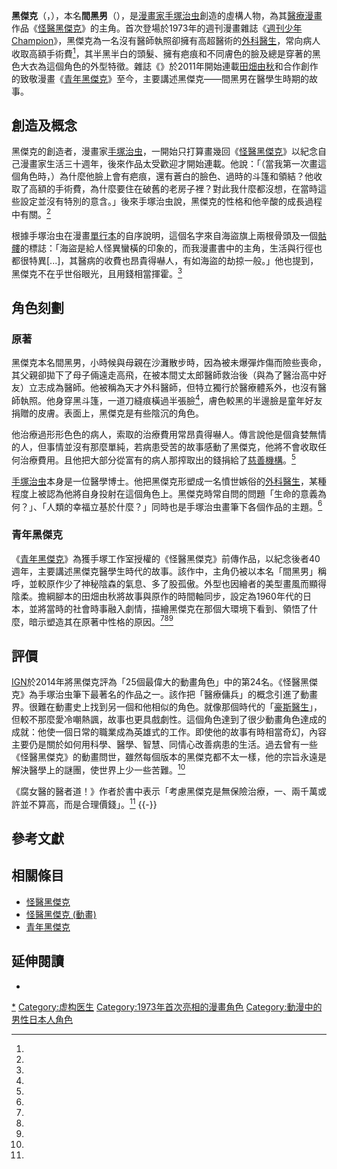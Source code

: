 {{Otheruses|subject=漫畫家[[手塚治虫|手塚治虫]]筆下的虛構人物|other=名為Black Jack的其他事物|Black Jack}}

{{Infobox character
| name          = 黑傑克 '''/''' 間黑男 <br>{{lang|ja|ブラック・ジャック}} '''/''' {{lang|ja|はざま くろお}}
| series        = 《[[怪醫黑傑克|怪醫黑傑克]]》
| image         = Black Jack - special.png
| caption       = 
| first         = 《[[怪醫黑傑克|怪醫黑傑克]]》漫畫（1973年）
| last          = 《[[青年黑傑克|青年黑傑克]]》漫畫（至今）
| creator       = [[手塚治虫|手塚治虫]]
| portrayer     = {{Plain list|
* [[宍戸錠|宍戸錠]]<small>（{{link-ja|瞳中的訪問者|瞳の中の訪問者}}，1977年電影）</small>
* [[加山雄三|加山雄三]]<small>（{{link-ja|加山雄三的黑傑克|加山雄三のブラック・ジャック}}，1981年電視劇）</small>
* [[隆大介|隆大介]]<small>（原始視頻版本，1996年）</small>
* [[本木雅弘|本木雅弘]]<small>（TBS電視劇，2002年）</small>
* [[岡田将生|岡田将生]]<small>（少年怪醫黑傑克，2011年）</small>
}}
| voice         = {{Plain list|
; 動畫配音
* [[伊武雅刀|伊武雅之]]<small>（100萬年地球之旅班達之書，1978年；[[火鳥_(漫畫)|火鳥2772 愛的宇宙區域]]，1980年）</small>
* [[野澤那智|野澤那智]]<small>（{{link-ja|海底超特急|海底超特急マリンエクスプレス}}，1979年；[[原子小金剛|原子小金剛]]第2作，1981年；{{link-ja|ブレーメン4 地獄の中の天使たち|ブレーメン4 地獄の中の天使たち}}，1981年）</small>
* [[大塚明夫|大塚明夫]]<small>（[[怪醫黑傑克|OVA、電視動畫]]，1993－2006年）</small>
* [[關智一|關智一]]<small>（學生時代，[[怪醫黑傑克|電視動畫]]，2005年）</small>
* [[百百麻子|百百麻子]]<small>（童年時代，[[怪醫黑傑克|電視動畫、劇場版]]，2005年－2006年）</small>
* [[梅原裕一郎|梅原裕一郎]]<small>（青年時代，[[青年怪醫黑傑克|青年黑傑克]]，2015年）</small><ref name ="青黑配音"/>{{rp|39}}
; 廣播配音
* [[岸田森|岸田森]]<small>（1977年）</small>
* [[時任三郎|時任三郎]]<small>（1993年）</small>
; 遊戲配音
* [[神谷浩史|神谷浩史]]<small>（2017年，遊戲《阿童木：時空的盡頭》）</small>
; 海外－香港配音
* [[陳欣_(配音員)|陳欣]]
* [[雷碧娜|雷碧娜]]<small>（幼年）</small>
* [[陳卓智|陳卓智]]<small>（童年）</small>
; 海外－台灣配音
* [[曹冀魯|曹冀魯]]<small>（[[怪醫黑傑克|全系列動畫]]－木棉版）</small>
* [[魏伯勤|魏伯勤]]<small>（[[怪醫黑傑克|OVA動畫1－10]]－齊威版）</small>
* [[蔣鐵城|蔣鐵城]]<small>（[[青年怪醫黑傑克|青年黑傑克]]，青年時代）</small>
* [[梁興昌|梁興昌]]<small>（[[青年怪醫黑傑克|青年黑傑克]]，黑傑克暨旁白）</small>
}}
| info-hdr      = 虛構資料
| noinfo        = 
| fullname      = 間黑男
| alias         = {{Plain list|
* 黑傑克
* 秦博士<small>（盜版漫畫的舊譯）</small>
* {{lang|en|BJ}}<small>（{{lang|en|Black Jack}} 縮寫）</small>
}}
| gender        = 男性
| occupation    = 無照[[外科醫生|外科醫生]]
| family        = {{Plain list|
*間美緒<small>（母）</small>
*間影三<small>（父）</small>
}}
| significantother = {{Plain list|
*間美緒<small>（母）</small>
*本間丈太郎
*[[皮諾可|皮諾可]]
}}
| nationality   = [[日本|日本]]
}}

'''黑傑克'''（{{lang-en|Black Jack}}，{{jpn|hg=ブラック・ジャック|rm=Burakku Jakku|f=h}}），本名'''間黑男'''（{{jpn|j=間 黒男|hg=はざま くろお|rm=Hazama Kuroo|f=h}}），是[[漫畫家|漫畫家]][[手塚治虫|手塚治虫]]創造的虛構人物，為其[[醫療漫畫|醫療漫畫]]作品《[[怪醫黑傑克|怪醫黑傑克]]》的主角。首次登場於1973年的週刊漫畫雜誌《[[週刊少年Champion|週刊少年Champion]]》，黑傑克為一名沒有醫師執照卻擁有高超醫術的[[外科醫生|外科醫生]]，常向病人收取高額手術費<ref name="手塚治虫自序"/>，其半黑半白的頭髮、擁有疤痕和不同膚色的臉及總是穿著的黑色大衣為這個角色的外型特徵。雜誌《{{lang|en|Young Champion}}》於2011年開始連載[[田畑由秋|田畑由秋]]和{{tsl|ja|大熊ゆうご|大雄由護}}合作創作的致敬漫畫《[[青年黑傑克|青年黑傑克]]》至今，主要講述黑傑克——間黑男在醫學生時期的故事。

== 創造及概念 ==
黑傑克的創造者，漫畫家[[手塚治虫|手塚治虫]]，一開始只打算畫幾回《[[怪醫黑傑克|怪醫黑傑克]]》以紀念自己漫畫家生活三十週年，後來作品太受歡迎才開始連載。他說：「（當我第一次畫這個角色時，）為什麼他臉上會有疤痕，還有蒼白的臉色、過時的斗篷和領結？他收取了高額的手術費，為什麼要住在破舊的老房子裡？對此我什麼都沒想，在當時這些設定並沒有特別的意含。」後來手塚治虫說，黑傑克的性格和他辛酸的成長過程中有關。<ref name="tezukaosamu.net"/>

根據手塚治虫在漫畫[[單行本|單行本]]的自序說明，{{lang|en|Black Jack}}這個名字來自海盜旗上兩根骨頭及一個[[骷髏|骷髏]]的標誌：「海盜是給人怪異蠻橫的印象的，而我漫畫書中的主角，生活與行徑也都很特異[...]，其醫病的收費也昂貴得嚇人，有如海盜的劫掠一般。」他也提到，黑傑克不在乎世俗眼光，且用錢相當揮霍。<ref name="手塚治虫自序"/>

== 角色刻劃 ==
=== 原著 ===
黑傑克本名間黑男，小時候與母親在沙灘散步時，因為被未爆彈炸傷而險些喪命，其父親卻拋下了母子倆遠走高飛，在被本間丈太郎醫師救治後（與為了醫治高中好友）立志成為醫師。他被稱為天才外科醫師，但特立獨行於醫療體系外，也沒有醫師執照。他身穿黑斗篷，一道刀縫痕橫過半張臉<ref name ="故事簡介"/>，膚色較黑的半邊臉是童年好友捐贈的皮膚。表面上，黑傑克是有些陰沉的角色。

他治療過形形色色的病人，索取的治療費用常昂貴得嚇人。傳言說他是個貪婪無情的人，但事情並沒有那麼單純，若病患受苦的故事感動了黑傑克，他將不會收取任何治療費用。且他把大部分從富有的病人那搾取出的錢捐給了[[慈善组织|慈善機構]]。<ref name="Isler" />

[[手塚治虫|手塚治虫]]本身是一位醫學博士。他把黑傑克形塑成一名憤世嫉俗的[[外科醫生|外科醫生]]，某種程度上被認為他將自身投射在這個角色上。黑傑克時常自問的問題「生命的意義為何？」、「人類的幸福立基於什麼？」同時也是手塚治虫畫筆下各個作品的主題。<ref name="tezukaosamu.net"/>

=== 青年黑傑克 ===
《[[青年黑傑克|青年黑傑克]]》為獲手塚工作室授權的《怪醫黑傑克》前傳作品，以紀念後者40週年，主要講述黑傑克醫學生時代的故事。該作中，主角仍被以本名「間黑男」稱呼，並較原作少了神秘陰森的氣息、多了股孤傲。外型也因繪者的美型畫風而顯得陰柔。擔綱腳本的田畑由秋將故事與原作的時間軸同步，設定為1960年代的日本，並將當時的社會時事融入劇情，描繪黑傑克在那個大環境下看到、領悟了什麼，暗示塑造其在原著中性格的原因。<ref name="青黑簡介"/><ref name="青黑簡介-2"/><ref name="青黑簡介-3"/>
<!--
== 登場 ==
=== 怪醫黑傑克 ===
;漫畫連載（1973-1978年）
<ref name ="故事簡介"/>
漫畫各話為獨立的單元，共連載242話<ref name ="標題對照表"/>{{noteTag|1=其中有幾話因故事內容備受爭議，在連載雜誌刊出後沒有被收錄進單行本，只有極少書籍有收錄。}}。

;OVA動畫（1993-2011年）{{noteTag|1=1-10集在1993-2000年推出，收錄於《怪醫黑傑克 OVA》。11-12集是以前10集OVA為基礎的續作，收錄於2011年12月推出的《怪醫黑傑克 FINAL》。}}

;電視動畫（2004-2006年）

;怪醫黑傑克21（2006年4-9月）

=== 青年黑傑克 ===
;漫畫連載（2011年-至今）
講述黑傑克——間黑男學生時代的故事。故事背景為1968年（昭和43年）的日本，漫畫情節結合了日本當代的時事<ref name="青年黑傑克 1"/><ref name="青黑簡介"/>;動畫（2015年10-12月）-->

== 評價 ==
[[IGN|IGN]]於2014年將黑傑克評為「25個最偉大的動畫角色」中的第24名。《怪醫黑傑克》為手塚治虫筆下最著名的作品之一。該作把「醫療傭兵」的概念引進了動畫界。很難在動畫史上找到另一個和他相似的角色。就像那個時代的「[[豪斯醫生|豪斯醫生]]」，但較不那麼愛冷嘲熱諷，故事也更具戲劇性。這個角色達到了很少動畫角色達成的成就：他使一個日常的職業成為英雄式的工作。即使他的故事有時相當奇幻，內容主要仍是關於如何用科學、醫學、智慧、同情心改善病患的生活。過去曾有一些《怪醫黑傑克》的動畫問世，雖然每個版本的黑傑克都不太一樣，他的宗旨永遠是解決醫學上的謎團，使世界上少一些苦難。<ref name="Isler"/>

《腐女醫的醫者道！》作者{{lang|ja|さーたり}}於書中表示「考慮黑傑克是無保險治療，一、兩千萬或許並不算高，而是合理價錢」。<ref name ="高額收費"/>{{rp|89}}
<!--
== 備註 ==
{{noteFoot}}
-->
{{-}}

== 參考文獻 ==
{{reflist|2|refs=
<!-- 書籍 -->
<ref name="手塚治虫自序">{{cite book |author=手塚治虫 |authorlink=手塚治虫 |title=[[怪醫秦博士|怪醫秦博士]]（漫畫），第1集 |date=1991-07-20 |publisher=一代 |location=臺灣 |language=zh-hant}}</ref>

<!-- <ref name="青年黑傑克 1">{{cite book |author=手塚治虫 |authorlink=手塚治虫 |others=田畑由秋（腳本）、大雄由護（漫畫）、林武三（譯者） |title=[[青年黑傑克|青年黑傑克]]（漫畫），第1集 |date=2014-04-01 |publisher=[[尖端|尖端]] |location=臺灣 |language=zh-hant}}</ref> -->

<ref name ="青黑配音">{{cite journal |author = 編輯部 |journal = 電玩雙週刊 |publisher = 智冠科技股份有限公司 |volume = 207 |title = 新作發表—被囚禁的掌心 |date = 2017-02-28 |url = https://books.google.com.tw/books?id=uNQrDgAAQBAJ&pg=PA39#v=onepage&q&f=false |accessdate = 2017-10-04 |deadurl = no}}</ref>

<ref name ="高額收費">{{cite book |title = 腐女醫的醫者道！ |author = {{lang|ja|さーたり}}  |others = 徐屹（譯）|publisher = 台灣角川 |date = 2017-06-26 |ISBN = 9789864737574 |location = 台灣 |series = Kadokawa Comics Girl Series DX |chapter = 阿宅醫生！|chapterurl = https://books.google.com.tw/books?id=6kQ1DwAAQBAJ&pg=PA89 |accessdate = 2017-10-04 |deadurl = no}}</ref>

<ref name ="故事簡介">{{cite book |title = 流動的視覺記憶 |author = 吳嘉陵 |publisher = 秀威資訊科技股份有限公司 |date = 2010-11-01 |ISBN = 9862215909 |chapter = 漫畫裡的救贖——怪醫秦博士（黑傑克）|chapterurl = https://books.google.com.tw/books?id=cuddv_GlwmcC&pg=PA56 |accessdate = 2017-10-04 |deadurl = no}}</ref>

<!-- 網路 -->
<ref name="tezukaosamu.net">{{cite web | publisher =tezukaosamu.net | title =Black Jack | url =http://tezukaosamu.net/en/character/647.html | archiveurl =https://web.archive.org/web/20160113082612/http://tezukaosamu.net/en/character/647.html | accessdate =2016-01-13 | archivedate =2016-01-13 | language =en | deadurl =no }}</ref>

<ref name="Isler">{{cite web | last = Isler | first = Ramsey | title = Top 25 Greatest Anime Characters | url = http://www.ign.com/articles/2014/02/04/top-25-greatest-anime-characters | archiveurl = https://web.archive.org/web/20150710002553/http://www.ign.com/articles/2014/02/04/top-25-greatest-anime-characters | date = 2014-02-04 | accessdate = 2016-01-14 | archivedate = 2015-07-10 | language = en | deadurl = no }}</ref>

<ref name="青黑簡介">{{cite web |author = 尖端出版  |website = 博客來 OKAPI 閱讀生活誌 |publisher = 博客來數位科技股份有限公司 |title = 《青年黑傑克》，致屬於我們的手塚治虫年代。 |url = http://okapi.books.com.tw/article/7727 |date = 2014-04-10 |accessdate = 2017-10-04 |archiveurl = https://web.archive.org/web/20171004065608/http://okapi.books.com.tw/article/7727 |archivedate = 2017-10-04 |deadurl = no}}</ref>

<ref name="青黑簡介-2">{{cite web |author = 玻璃罐頭 |website = [[巴哈姆特電玩資訊站|巴哈姆特電玩資訊站]]GNN新聞 |publisher = 旺普網路資訊股份有限公司 |title = 【試片】《青年黑傑克》眼神尚未混濁、仍行走在正道時的黑傑克青年時光 |url = https://gnn.gamer.com.tw/9/121939.html |date = 2015-10-07 |accessdate = 2017-10-04 |archiveurl = https://archive.fo/20171004131624/https://gnn.gamer.com.tw/9/121939.html |archivedate = 2017-10-04 |deadurl = no }}</ref>

<ref name="青黑簡介-3">{{cite web |author = 編輯部 |website = [[巴哈姆特電玩資訊站|巴哈姆特電玩資訊站]]GNN新聞 |publisher = 旺普網路資訊股份有限公司 |title = 【試閱】《青年黑傑克》繼承手塚治虫經典作品 揭露黑傑克神秘的過去 |url = https://gnn.gamer.com.tw/6/95516.html |date = 2014-04-09 |accessdate = 2017-10-04 |archiveurl = https://archive.fo/20171004134842/https://gnn.gamer.com.tw/6/95516.html |archivedate = 2017-10-04 |deadurl = no }}</ref>

<!-- 還沒用到的來源
<ref name="怪醫黑傑克的誕生">{{cite book |author=宮崎克 |others=吉本浩二（漫畫）、林子傑（譯者） |title = 怪醫黑傑克的誕生~手塚治虫的創作秘辛~（漫畫） |date=2012-03-15 |publisher=[[東販|東販]] |location=臺灣 |language=zh-hant}}</ref>

<ref name="《怪醫黑傑克》論">{{cite book |author=陳仲偉 |title=《怪醫黑傑克》論 |date=2012-10-01 |publisher=[[東販|東販]] |location=臺灣 |language=zh-hant}}</ref>

<ref name ="標題對照表">{{cite web | title =「怪醫黑傑克」標題對照表 | url =http://www.geocities.jp/amano_yukiha/BJLIST.htm | archiveurl =https://web.archive.org/web/20140421064329/http://www.geocities.jp/amano_yukiha/BJLIST.htm | accessdate =2016-01-13 | archivedate =2014-04-21 | language =zh-hant | dead-url =no }}</ref>
-->
}}
== 相關條目 ==
* [[怪醫黑傑克|怪醫黑傑克]]
* [[怪醫黑傑克_(動畫)|怪醫黑傑克 (動畫)]]
* [[青年黑傑克|青年黑傑克]]

== 延伸閱讀 ==
*{{cite book |author=陳仲偉 |title=《怪醫黑傑克》論 |date=2012-10-01 |publisher=[[東販|東販]] |location=臺灣 |language=zh-hant}}


{{怪医黑杰克}}
{{DEFAULTSORT:Black Jack}}

[[Category:怪医黑杰克|*]]
[[Category:虚构医生|Category:虚构医生]]
[[Category:1973年首次亮相的漫畫角色|Category:1973年首次亮相的漫畫角色]]
[[Category:動漫中的男性日本人角色|Category:動漫中的男性日本人角色]]